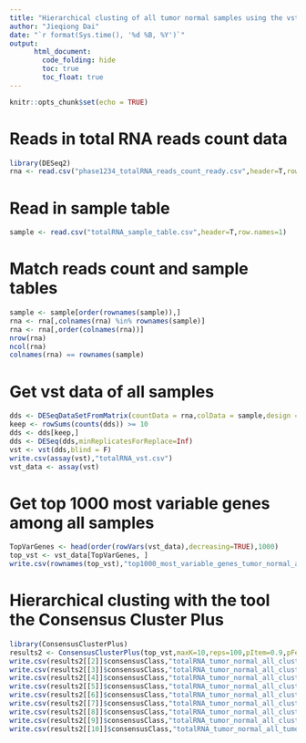 ```yaml
---
title: "Hierarchical clusting of all tumor normal samples using the vst expression data of top 1000 most variable genes with the tool the Consensus Cluster Plus"
author: "Jieqiong Dai"
date: "`r format(Sys.time(), '%d %B, %Y')`"
output: 
      html_document:
        code_folding: hide
        toc: true
        toc_float: true
---
```


```r
knitr::opts_chunk$set(echo = TRUE)
```

# Reads in total RNA reads count data
```r
library(DESeq2)
rna <- read.csv("phase1234_totalRNA_reads_count_ready.csv",header=T,row.names=1)
```

# Read in sample table
```r
sample <- read.csv("totalRNA_sample_table.csv",header=T,row.names=1)
```

# Match reads count  and sample tables
```r
sample <- sample[order(rownames(sample)),]
rna <- rna[,colnames(rna) %in% rownames(sample)]
rna <- rna[,order(colnames(rna))]
nrow(rna)
ncol(rna)
colnames(rna) == rownames(sample)
```

# Get vst data of all samples
```r
dds <- DESeqDataSetFromMatrix(countData = rna,colData = sample,design = ~ ~ Phase + Sex + probality + FinalDriverPathway.10Jan2020)
keep <- rowSums(counts(dds)) >= 10
dds <- dds[keep,]
dds <- DESeq(dds,minReplicatesForReplace=Inf)
vst <- vst(dds,blind = F)
write.csv(assay(vst),"totalRNA_vst.csv")
vst_data <- assay(vst)
```

# Get top 1000 most variable genes among all samples
```r
TopVarGenes <- head(order(rowVars(vst_data),decreasing=TRUE),1000)
top_vst <- vst_data[TopVarGenes, ]
write.csv(rownames(top_vst),"top1000_most_variable_genes_tumor_normal_all_totalRNA.csv")
```

# Hierarchical clusting with the tool the Consensus Cluster Plus
```r
library(ConsensusClusterPlus)
results2 <- ConsensusClusterPlus(top_vst,maxK=10,reps=100,pItem=0.9,pFeature=1,clusterAlg="hc",distance="pearson",plot="png",title="top1000_most_variable_genes_totalRNA_tumor_normal_all_clustering_CCP")
write.csv(results2[[2]]$consensusClass,"totalRNA_tumor_normal_all_clust_CCP_top1000mostvariable_k2.csv")
write.csv(results2[[3]]$consensusClass,"totalRNA_tumor_normal_all_clust_CCP_top1000mostvariable_k3.csv")
write.csv(results2[[4]]$consensusClass,"totalRNA_tumor_normal_all_clust_CCP_top1000mostvariable_k4.csv")
write.csv(results2[[5]]$consensusClass,"totalRNA_tumor_normal_all_clust_CCP_top1000mostvariable_k5.csv")
write.csv(results2[[6]]$consensusClass,"totalRNA_tumor_normal_all_clust_CCP_top1000mostvariable_k6.csv")
write.csv(results2[[7]]$consensusClass,"totalRNA_tumor_normal_all_clust_CCP_top1000mostvariable_k7.csv")
write.csv(results2[[8]]$consensusClass,"totalRNA_tumor_normal_all_clust_CCP_top1000mostvariable_k8.csv")
write.csv(results2[[9]]$consensusClass,"totalRNA_tumor_normal_all_clust_CCP_top1000mostvariable_k9.csv")
write.csv(results2[[10]]$consensusClass,"totalRNA_tumor_normal_all_tumor_clust_CCP_top1000mostvariable_k10.csv")
```
